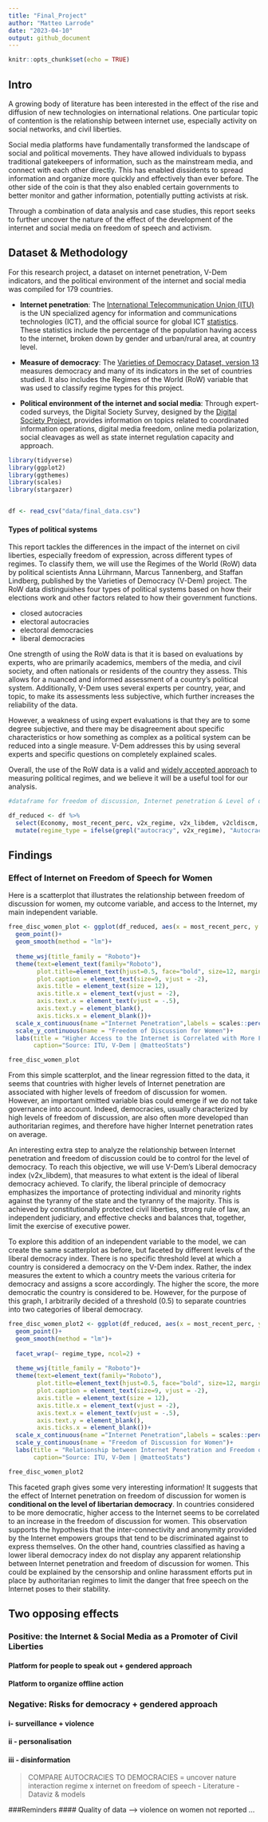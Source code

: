 ```yaml
---
title: "Final_Project"
author: "Matteo Larrode"
date: "2023-04-10"
output: github_document
---
```


```r
knitr::opts_chunk$set(echo = TRUE)
```

## Intro

A growing body of literature has been interested in the effect of the rise and diffusion of new technologies on international relations. One particular topic of contention is the relationship between internet use, especially activity on social networks, and civil liberties. 

Social media platforms have fundamentally transformed the landscape of social and political movements. They have allowed individuals to bypass traditional gatekeepers of information, such as the mainstream media, and connect with each other directly. This has enabled dissidents to spread information and organize more quickly and effectively than ever before. The other side of the coin is that they also enabled certain governments to better monitor and gather information, potentially putting activists at risk.

Through a combination of data analysis and case studies, this report seeks to further uncover the nature of the effect of the development of the internet and social media on freedom of speech and activism.  

## Dataset & Methodology

For this research project, a dataset on internet penetration, V-Dem indicators, and the political environment of the internet and social media was compiled for 179 countries.

- **Internet penetration**: The [International Telecommunication Union (ITU)](https://www.itu.int/en/Pages/default.aspx) is the UN specialized agency for information and communications technologies (ICT), and the official source for global ICT [statistics](https://www.itu.int/en/ITU-D/Statistics/Pages/stat/default.aspx). These statistics include the percentage of the population having access to the internet, broken down by gender and urban/rural area, at country level. 

- **Measure of democracy**: The [Varieties of Democracy Dataset, version 13](https://www.v-dem.net/data/the-v-dem-dataset/) measures democracy and many of its indicators in the set of countries studied. It also includes the Regimes of the World (RoW) variable that was used to classify regime types for this project. 

- **Political environment of the internet and social media**: Through expert-coded surveys, the Digital Society Survey, designed by the [Digital Society Project](http://digitalsocietyproject.org), provides information on topics related to coordinated information operations, digital media freedom, online media polarization, social cleavages as well as state internet regulation capacity and approach. 

```r
library(tidyverse)
library(ggplot2)
library(ggthemes)
library(scales)
library(stargazer)


df <- read_csv("data/final_data.csv")
```

#### Types of political systems

This report tackles the differences in the impact of the internet on civil liberties, especially freedom of expression, across different types of regimes. To classify them, we will use the Regimes of the World (RoW) data by political scientists Anna Lührmann, Marcus Tannenberg, and Staffan Lindberg, published by the Varieties of Democracy (V-Dem) project. The RoW data distinguishes four types of political systems based on how their elections work and other factors related to how their government functions. 

- closed autocracies
- electoral autocracies
- electoral democracies
- liberal democracies

One strength of using the RoW data is that it is based on evaluations by experts, who are primarily academics, members of the media, and civil society, and often nationals or residents of the country they assess. This allows for a nuanced and informed assessment of a country's political system. Additionally, V-Dem uses several experts per country, year, and topic, to make its assessments less subjective, which further increases the reliability of the data.

However, a weakness of using expert evaluations is that they are to some degree subjective, and there may be disagreement about specific characteristics or how something as complex as a political system can be reduced into a single measure. V-Dem addresses this by using several experts and specific questions on completely explained scales.

Overall, the use of the RoW data is a valid and [widely accepted approach](https://ourworldindata.org/regimes-of-the-world-data) to measuring political regimes, and we believe it will be a useful tool for our analysis.


```r
#dataframe for freedom of discussion, Internet penetration & Level of democracy

df_reduced <- df %>% 
  select(Economy, most_recent_perc, v2x_regime, v2x_libdem, v2cldiscm, v2cldiscw)%>%
  mutate(regime_type = ifelse(grepl("autocracy", v2x_regime), "Autocracies", "Democracies"))

```

## Findings

### Effect of Internet on Freedom of Speech for Women

Here is a scatterplot that illustrates the relationship between freedom of discussion for women, my outcome variable, and access to the Internet, my main independent variable.

```r
free_disc_women_plot <- ggplot(df_reduced, aes(x = most_recent_perc, y = v2cldiscw))+
  geom_point()+
  geom_smooth(method = "lm")+
  
  theme_wsj(title_family = "Roboto")+
  theme(text=element_text(family="Roboto"),
        plot.title=element_text(hjust=0.5, face="bold", size=12, margin = margin(b=10)),
        plot.caption = element_text(size=9, vjust = -2),
        axis.title = element_text(size = 12),
        axis.title.x = element_text(vjust = -2),
        axis.text.x = element_text(vjust = -.5),
        axis.text.y = element_blank(),
        axis.ticks.x = element_blank())+
  scale_x_continuous(name ="Internet Penetration",labels = scales::percent_format(accuracy = 1))+
  scale_y_continuous(name = "Freedom of Discussion for Women")+
  labs(title = "Higher Access to the Internet is Correlated with More Freedom of Discussion for Women",
       caption="Source: ITU, V-Dem | @matteoStats")

free_disc_women_plot
```

From this simple scatterplot, and the linear regression fitted to the data, it seems that countries with higher levels of Internet penetration are associated with higher levels of freedom of discussion for women. However, an important omitted variable bias could emerge if we do not take governance into account. Indeed, democracies, usually characterized by high levels of freedom of discussion, are also often more developed than authoritarian regimes, and therefore have higher Internet penetration rates on average.

An interesting extra step to analyze the relationship between Internet penetration and freedom of discussion could be to control for the level of democracy. To reach this objective, we will use V-Dem’s Liberal democracy index (v2x_libdem), that measures to what extent is the ideal of liberal democracy achieved. To clarify, the liberal principle of democracy emphasizes the importance of protecting individual and minority rights against the tyranny of the state and the tyranny of the majority. This is achieved by constitutionally protected civil liberties, strong rule of law, an independent judiciary, and effective checks and balances that, together, limit the exercise of executive power.

To explore this addition of an independent variable to the model, we can create the same scatterplot as before, but faceted by different levels of the liberal democracy index. There is no specific threshold level at which a country is considered a democracy on the V-Dem index. Rather, the index measures the extent to which a country meets the various
criteria for democracy and assigns a score accordingly. The higher the score, the more democratic the country is considered to be. However, for the purpose of this graph, I arbitrarily decided of a threshold (0.5) to separate countries into two categories of liberal democracy.

```r
free_disc_women_plot2 <- ggplot(df_reduced, aes(x = most_recent_perc, y = v2cldiscw))+
  geom_point()+
  geom_smooth(method = "lm")+
  
  facet_wrap(~ regime_type, ncol=2) +
  
  theme_wsj(title_family = "Roboto")+
  theme(text=element_text(family="Roboto"),
        plot.title=element_text(hjust=0.5, face="bold", size=12, margin = margin(b=10)),
        plot.caption = element_text(size=9, vjust = -2),
        axis.title = element_text(size = 12),
        axis.title.x = element_text(vjust = -2),
        axis.text.x = element_text(vjust = -.5),
        axis.text.y = element_blank(),
        axis.ticks.x = element_blank())+
  scale_x_continuous(name ="Internet Penetration",labels = scales::percent_format(accuracy = 1))+
  scale_y_continuous(name = "Freedom of Discussion for Women")+
  labs(title = "Relationship between Internet Penetration and Freedom of Discussion for Women \n at Different Levels of Liberal Democracy",
       caption="Source: ITU, V-Dem | @matteoStats")

free_disc_women_plot2
```

This faceted graph gives some very interesting information! It suggests that the effect of Internet penetration on freedom of discussion for women is **conditional on the level of libertarian democracy**. In countries considered to be more democratic, higher access to the Internet seems to be correlated to an increase in the freedom of discussion for women. This observation supports the hypothesis that the inter-connectivity and anonymity provided by the Internet empowers groups that tend to be discriminated against to express themselves. On the other hand, countries classified as having a lower liberal democracy index do not display any apparent relationship between Internet penetration and freedom of discussion for women. This could be explained by the censorship and online harassment efforts put in place by authoritarian regimes to limit the danger that free speech on the Internet poses to their stability.


## Two opposing effects

### Positive: the Internet & Social Media as a Promoter of Civil Liberties
#### Platform for people to speak out + gendered approach 
#### Platform to organize offline action

### Negative: Risks for democracy + gendered approach
#### i- surveillance + violence
#### ii - personalisation
#### iii - disinformation


> COMPARE AUTOCRACIES TO DEMOCRACIES = uncover nature interaction regime x internet on freedom of speech
  - Literature
  - Dataviz & models


###Reminders
#### Quality of data
--> violence on women not reported ...




